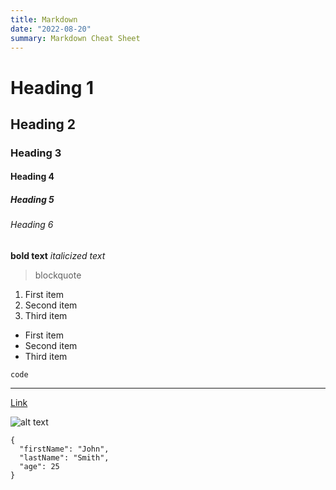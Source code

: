 ```yaml
---
title: Markdown
date: "2022-08-20"
summary: Markdown Cheat Sheet
---
```


# Heading 1

## Heading 2

### Heading 3

#### Heading 4

##### Heading 5

###### Heading 6

**bold text**
_italicized text_

> blockquote

1. First item
2. Second item
3. Third item

- First item
- Second item
- Third item

`code`

---

[Link](https://www.example.com)

![alt text](https://images.unsplash.com/photo-1660950543634-37b5e4f75c36?ixlib=rb-1.2.1&ixid=MnwxMjA3fDB8MHxwaG90by1wYWdlfHx8fGVufDB8fHx8&auto=format&fit=crop&w=1170&q=80)

```
{
  "firstName": "John",
  "lastName": "Smith",
  "age": 25
}
```
